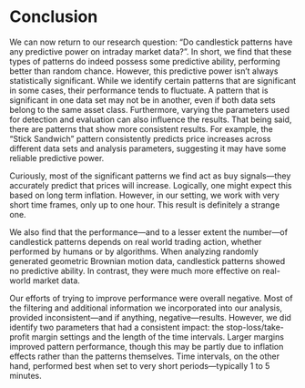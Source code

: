 # Conclusion {#sec-conclusion}

We can now return to our research question: "Do candlestick patterns have any predictive power on intraday market data?". In short, we find that these types of patterns do indeed possess some predictive ability, performing better than random chance. However, this predictive power isn’t always statistically significant. While we identify certain patterns that are significant in some cases, their performance tends to fluctuate. A pattern that is significant in one data set may not be in another, even if both data sets belong to the same asset class. Furthermore, varying the parameters used for detection and evaluation can also influence the results. That being said, there are patterns that show more consistent results. For example, the "Stick Sandwich" pattern consistently predicts price increases across different data sets and analysis parameters, suggesting it may have some reliable predictive power.

Curiously, most of the significant patterns we find act as buy signals---they accurately predict that prices will increase. Logically, one might expect this based on long term inflation. However, in our setting, we work with very short time frames, only up to one hour. This result is definitely a strange one.

We also find that the performance---and to a lesser extent the number---of candlestick patterns depends on real world trading action, whether performed by humans or by algorithms. When analyzing randomly generated geometric Brownian motion data, candlestick patterns showed no predictive ability. In contrast, they were much more effective on real-world market data.

Our efforts of trying to improve performance were overall negative. Most of the filtering and additional information we incorporated into our analysis, provided inconsistent---and if anything, negative---results. However, we did identify two parameters that had a consistent impact: the stop-loss/take-profit margin settings and the length of the time intervals. Larger margins improved pattern performance, though this may be partly due to inflation effects rather than the patterns themselves. Time intervals, on the other hand, performed best when set to very short periods—typically 1 to 5 minutes.
